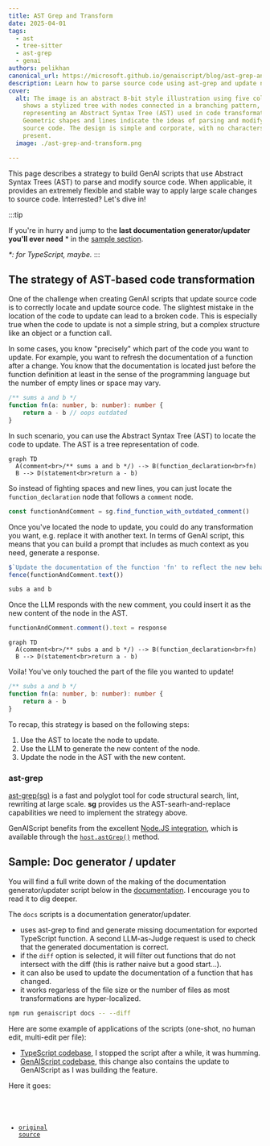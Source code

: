 ```yaml
---
title: AST Grep and Transform
date: 2025-04-01
tags:
  - ast
  - tree-sitter
  - ast-grep
  - genai
authors: pelikhan
canonical_url: https://microsoft.github.io/genaiscript/blog/ast-grep-and-transform
description: Learn how to parse source code using ast-grep and update nodes in the tree.
cover:
  alt: The image is an abstract 8-bit style illustration using five colors. It
    shows a stylized tree with nodes connected in a branching pattern,
    representing an Abstract Syntax Tree (AST) used in code transformation.
    Geometric shapes and lines indicate the ideas of parsing and modifying
    source code. The design is simple and corporate, with no characters or text
    present.
  image: ./ast-grep-and-transform.png

---
```



This page describes a strategy to build GenAI scripts that use Abstract Syntax Trees (AST) to parse
and modify source code. When applicable, it provides an extremely flexible and stable way to
apply large scale changes to source code. Interrested? Let's dive in!

:::tip

If you're in hurry and jump to the **last documentation generator/updater you'll ever need** \*
in the [sample section](#sample).

_\*: for TypeScript, maybe._
:::

## The strategy of AST-based code transformation

One of the challenge when creating GenAI scripts that update source code is to correctly locate and update source code.
The slightest mistake in the location of the code to update can lead to a broken code. This is especially true when
the code to update is not a simple string, but a complex structure like an object or a function call.

In some cases, you know "precisely" which part of the code you want
to update. For example, you want to refresh the documentation of a function after a change. You know
that the documentation is located just before the function definition at least in the sense of the programming language
but the number of empty lines or space may vary.

```ts title="math.ts"
/** sums a and b */
function fn(a: number, b: number): number {
    return a - b // oops outdated
}
```

In such scenario, you can use the Abstract Syntax Tree (AST) to locate the code to update. The AST is a tree representation of
code.

```mermaid
graph TD
  A(comment<br>/** sums a and b */) --> B(function_declaration<br>fn)
  B --> D(statement<br>return a - b)
```

So instead of fighting spaces and new lines, you can just locate the `function_declaration` node that follows
a `comment` node.

```ts title="docs.genai.mts"
const functionAndComment = sg.find_function_with_outdated_comment()
```

Once you've located the node to update, you could do any transformation you want, e.g. replace it with another text.
In terms of GenAI script, this means that you can build a prompt that includes as much context as you need, generate a response.

```ts title="docs.genai.mts"
$`Update the documentation of the function 'fn' to reflect the new behavior of the function.`
fence(functionAndComment.text())
```

```txt
subs a and b
```

Once the LLM responds with the new comment, you could insert it as the new content of the node in the AST.

```ts title="docs.genai.mts"
functionAndComment.comment().text = response
```

```mermaid
graph TD
  A(comment<br>/** subs a and b */) --> B(function_declaration<br>fn)
  B --> D(statement<br>return a - b)
```

Voila! You've only touched the part of the file you wanted to update!

```ts title="math.ts"
/** subs a and b */
function fn(a: number, b: number): number {
    return a - b
}
```

To recap, this strategy is based on the following steps:

1. Use the AST to locate the node to update.
2. Use the LLM to generate the new content of the node.
3. Update the node in the AST with the new content.

### ast-grep

[ast-grep(sg)](https://ast-grep.github.io/) is a fast and polyglot tool for code structural search,
lint, rewriting at large scale. **sg** provides us the AST-searh-and-replace capabilities we need to
implement the strategy above.

GenAIScript benefits from the excellent [Node.JS integration](https://ast-grep.github.io/reference/api.html#napi),
which is available through the [`host.astGrep()`](https://microsoft.github.io/genaiscript/reference/ast-grep) method.

## Sample: Doc generator / updater <a id="sample"></a>

You will find a full write down of the making of the documentation generator/updater script below
in the [documentation](/genaiscript/reference/scripts/ast-grep). I encourage you to read it to dig deeper.

The `docs` scripts is a documentation generator/updater.

- uses ast-grep to find and generate missing documentation for exported TypeScript function. A second LLM-as-Judge
  request is used to check that the generated documentation is correct.
- if the `diff` option is selected, it will filter out functions that do not intersect with the
  diff (this is rather naive but a good start...).
- it can also be used to update the documentation of a function that has changed.
- it works regarless of the file size or the number of files as most transformations are hyper-localized.

```sh title="generate and refresh my docs plz"
npm run genaiscript docs -- --diff
```

Here are some example of applications of the scripts (one-shot, no human edit, multi-edit per file):

- [TypeScript codebase](https://github.com/pelikhan/TypeScript/pull/1), I stopped the script after a while, it was humming.
- [GenAIScript codebase](https://github.com/microsoft/genaiscript/pull/1376/files), this change also contains the update to GenAIScript as I was building the feature.

Here it goes:

<Code code={code} lang="ts" wrap title="docs.genai.mts" />

- [original source](https://github.com/microsoft/genaiscript/blob/main/genaisrc/docs.genai.mts)
